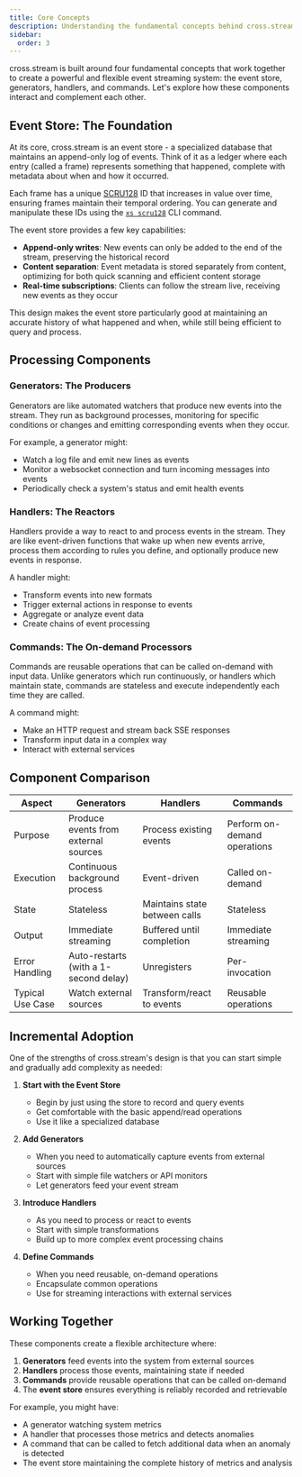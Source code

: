 ```yaml
---
title: Core Concepts
description: Understanding the fundamental concepts behind cross.stream's architecture and operation
sidebar:
  order: 3
---
```


cross.stream is built around four fundamental concepts that work together to
create a powerful and flexible event streaming system: the event store,
generators, handlers, and commands. Let's explore how these components interact
and complement each other.

## Event Store: The Foundation

At its core, cross.stream is an event store - a specialized database that
maintains an append-only log of events. Think of it as a ledger where each entry
(called a frame) represents something that happened, complete with metadata
about when and how it occurred.

Each frame has a unique [SCRU128](https://github.com/scru128/spec) ID that increases in value over time, ensuring frames maintain their temporal ordering. You can generate and manipulate these IDs using the [`xs scru128`](../../reference/cli/#scru128) CLI command.

The event store provides a few key capabilities:

- **Append-only writes**: New events can only be added to the end of the stream,
  preserving the historical record
- **Content separation**: Event metadata is stored separately from content,
  optimizing for both quick scanning and efficient content storage
- **Real-time subscriptions**: Clients can follow the stream live, receiving new
  events as they occur

This design makes the event store particularly good at maintaining an accurate
history of what happened and when, while still being efficient to query and
process.

## Processing Components

### Generators: The Producers

Generators are like automated watchers that produce new events into the stream.
They run as background processes, monitoring for specific conditions or changes
and emitting corresponding events when they occur.

For example, a generator might:

- Watch a log file and emit new lines as events
- Monitor a websocket connection and turn incoming messages into events
- Periodically check a system's status and emit health events

### Handlers: The Reactors

Handlers provide a way to react to and process events in the stream. They are
like event-driven functions that wake up when new events arrive, process them
according to rules you define, and optionally produce new events in response.

A handler might:

- Transform events into new formats
- Trigger external actions in response to events
- Aggregate or analyze event data
- Create chains of event processing

### Commands: The On-demand Processors

Commands are reusable operations that can be called on-demand with input data.
Unlike generators which run continuously, or handlers which maintain state,
commands are stateless and execute independently each time they are called.

A command might:

- Make an HTTP request and stream back SSE responses
- Transform input data in a complex way
- Interact with external services

## Component Comparison

| Aspect           | Generators                            | Handlers                      | Commands                     |
| ---------------- | ------------------------------------- | ----------------------------- | ---------------------------- |
| Purpose          | Produce events from external sources  | Process existing events       | Perform on-demand operations |
| Execution        | Continuous background process         | Event-driven                  | Called on-demand             |
| State            | Stateless                             | Maintains state between calls | Stateless                    |
| Output           | Immediate streaming                   | Buffered until completion     | Immediate streaming          |
| Error Handling   | Auto-restarts (with a 1-second delay) | Unregisters                   | Per-invocation               |
| Typical Use Case | Watch external sources                | Transform/react to events     | Reusable operations          |

## Incremental Adoption

One of the strengths of cross.stream's design is that you can start simple and
gradually add complexity as needed:

1. **Start with the Event Store**
   - Begin by just using the store to record and query events
   - Get comfortable with the basic append/read operations
   - Use it like a specialized database

2. **Add Generators**
   - When you need to automatically capture events from external sources
   - Start with simple file watchers or API monitors
   - Let generators feed your event stream

3. **Introduce Handlers**
   - As you need to process or react to events
   - Start with simple transformations
   - Build up to more complex event processing chains

4. **Define Commands**
   - When you need reusable, on-demand operations
   - Encapsulate common operations
   - Use for streaming interactions with external services

## Working Together

These components create a flexible architecture where:

1. **Generators** feed events into the system from external sources
2. **Handlers** process those events, maintaining state if needed
3. **Commands** provide reusable operations that can be called on-demand
4. The **event store** ensures everything is reliably recorded and retrievable

For example, you might have:

- A generator watching system metrics
- A handler that processes those metrics and detects anomalies
- A command that can be called to fetch additional data when an anomaly is
  detected
- The event store maintaining the complete history of metrics and analysis
